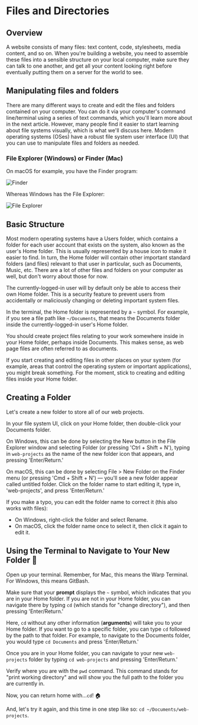 
# Files and Directories

## Overview

A website consists of many files: text content, code, stylesheets, media content, and so on. When you're building a website, you need to assemble these files into a sensible structure on your local computer, make sure they can talk to one another, and get all your content looking right before eventually putting them on a server for the world to see.

## Manipulating files and folders

There are many different ways to create and edit the files and folders contained on your computer. You can do it via your computer's command line/terminal using a series of text commands, which you'll learn more about in the next article. However, many people find it easier to start learning about file systems visually, which is what we'll discuss here. Modern operating systems (OSes) have a robust file system user interface (UI) that you can use to manipulate files and folders as needed.

### File Explorer (Windows) or Finder (Mac)

On macOS for example, you have the Finder program:

<Image
  src="https://developer.mozilla.org/en-US/docs/Learn_web_development/Getting_started/Environment_setup/Dealing_with_files/finder.png"
  alt="Finder"
  width={1000}
  height={531}
/>

Whereas Windows has the File Explorer:

<Image
  src="https://developer.mozilla.org/en-US/docs/Learn_web_development/Getting_started/Environment_setup/Dealing_with_files/file-explorer.png"
  alt="File Explorer"
  width={396}
  height={300}
/>

## Basic Structure

Most modern operating systems have a Users folder, which contains a folder for each user account that exists on the system, also known as the user's Home folder. This is usually represented by a house icon to make it easier to find. In turn, the Home folder will contain other important standard folders (and files) relevant to that user in particular, such as Documents, Music, etc. There are a lot of other files and folders on your computer as well, but don't worry about those for now.

The currently-logged-in user will by default only be able to access their own Home folder. This is a security feature to prevent users from accidentally or maliciously changing or deleting important system files.

In the terminal, the Home folder is represented by a `~` symbol. For example, if you see a file path like `~/Documents`, that means the Documents folder inside the currently-logged-in user's Home folder.

You should create project files relating to your work somewhere inside in your Home folder, perhaps inside Documents. This makes sense, as web page files are often referred to as documents.

<Large>
  If you start creating and editing files in other places on your system (for example, areas that
  control the operating system or important applications), you might break something. For the
  moment, stick to creating and editing files inside your Home folder.
</Large>

## Creating a Folder

Let's create a new folder to store all of our web projects.

In your file system UI, click on your Home folder, then double-click your Documents folder.

On Windows, this can be done by selecting the New button in the File Explorer window and selecting Folder (or pressing 'Ctrl + Shift + N'), typing in `web-projects` as the name of the new folder icon that appears, and pressing 'Enter/Return.'

On macOS, this can be done by selecting File > New Folder on the Finder menu (or pressing 'Cmd + Shift + N') — you'll see a new folder appear called untitled folder. Click on the folder name to start editing it, type in, 'web-projects', and press 'Enter/Return.'

If you make a typo, you can edit the folder name to correct it (this also works with files):

- On Windows, right-click the folder and select Rename.
- On macOS, click the folder name once to select it, then click it again to edit it.

## Using the Terminal to Navigate to Your New Folder 🚀

Open up your terminal. Remember, for Mac, this means the Warp Terminal. For Windows, this means GitBash.

Make sure that your **prompt** displays the `~` symbol, which indicates that you are in your Home folder. If you are not in your Home folder, you can navigate there by typing `cd` (which stands for "change directory"), and then pressing 'Enter/Return.'

Here, `cd` without any other information (**arguments**) will take you to your Home folder. If you want to go to a specific folder, you can type `cd` followed by the path to that folder. For example, to navigate to the Documents folder, you would type `cd Documents` and press 'Enter/Return.'

Once you are in your Home folder, you can navigate to your new `web-projects` folder by typing `cd web-projects` and pressing 'Enter/Return.'

Verify where you are with the `pwd` command. This command stands for "print working directory" and will show you the full path to the folder you are currently in.

Now, you can return home with...`cd`! 🏠

And, let's try it again, and this time in one step like so: `cd ~/Documents/web-projects`.

<YouTubeEmbed videoid="QwaxWnGhn6o" height={400} params="controls=0" />
